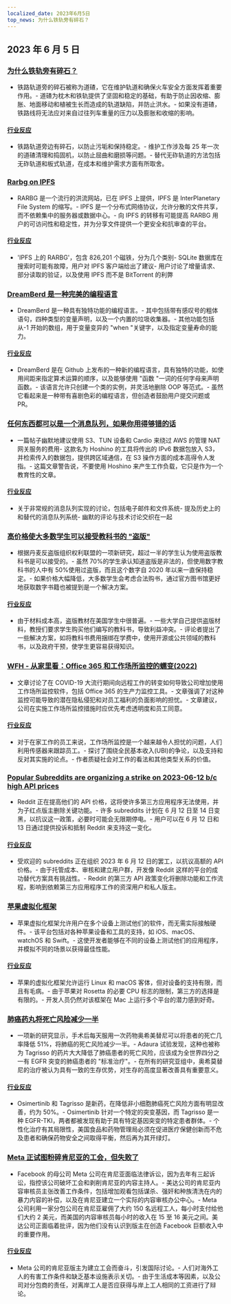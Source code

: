 ```yaml
---
localized_date: 2023年6月5日
top_news: 为什么铁轨旁有碎石？
---
```


## 2023 年 6 月 5 日

### [为什么铁轨旁有碎石？](https://www.alpharail.co.nz/why-do-railway-tracks-have-crushed-stones-alongside-them/)

- 铁路轨道旁的碎石被称为道碴，它在维护轨道和确保火车安全方面发挥着重要作用。- 道碴为枕木和铁轨提供了坚固和稳定的基础，有助于防止因收缩、膨胀、地面移动和植被生长而造成的轨道缺陷，并防止洪水。- 如果没有道碴，铁路线将无法应对来自过往列车重量的压力以及膨胀和收缩的影响。

#### [行业反应](http://news.ycombinator.com/item?id=36183788)

- 铁路轨道旁边有碎石，以防止污垢和保持稳定。- 维护工作涉及每 25 年一次的道碴清理和捣固机，以防止屈曲和磨损等问题。- 替代无砟轨道的方法包括无砟轨道和板式轨道，在成本和维护需求方面有所取舍。

### [Rarbg on IPFS](https://ipfs.io/ipfs/QmbpRxBZ5HDZDVRoeAU8xFYnoP4r5eGCxdkmfFW3JbA6mq/)

- RARBG 是一个流行的洪流网站，已在 IPFS 上提供，IPFS 是 InterPlanetary File System 的缩写。- IPFS 是一个分布式网络协议，允许分散的文件共享，而不依赖集中的服务器或数据中心。- 向 IPFS 的转移有可能提高 RARBG 用户的可访问性和稳定性，并为分享文件提供一个更安全和抗审查的平台。

#### [行业反应](http://news.ycombinator.com/item?id=36186185)

- 'IPFS 上的 RARBG'，包含 826,201 个磁铁，分为几个类别- SQLite 数据库在搜索时可能有故障，用户对 IPFS 客户端给出了建议- 用户讨论了增量请求、部分读取的验证，以及使用 IPFS 而不是 BitTorrent 的利弊

### [DreamBerd 是一种完美的编程语言](https://github.com/TodePond/DreamBerd)

- DreamBerd 是一种具有独特功能的编程语言。- 其中包括带有感叹号的粗体语句，四种类型的变量声明，以及一个内置的垃圾收集器。- 其他功能包括从-1 开始的数组，用于变量变异的 "when "关键字，以及指定变量寿命的能力。

#### [行业反应](http://news.ycombinator.com/item?id=36183683)

- DreamBerd 是在 Github 上发布的一种新的编程语言，具有独特的功能，如使用间距来指定算术运算的顺序，以及能够使用 "函数 "一词的任何字母来声明函数。- 该语言允许只创建一个类的实例，并灵活地删除 OOP 等范式。- 虽然它看起来是一种带有喜剧色彩的编程语言，但创造者鼓励用户提交问题或 PR。

### [任何东西都可以是一个消息队列，如果你用得够错的话](https://xeiaso.net/blog/anything-message-queue)

- 一篇帖子幽默地建议使用 S3、TUN 设备和 Cardio 来绕过 AWS 的管理 NAT 网关服务的费用- 这款名为 Hoshino 的工具将传出的 IPv6 数据包放入 S3，并检索传入的数据包，提供跨区域通信，在 S3 操作方面的成本高得令人发指。- 这篇文章警告说，不要使用 Hoshino 来产生工作负载，它只是作为一个教育性的文章。

#### [行业反应](http://news.ycombinator.com/item?id=36186176)

- 关于非常规的消息队列实现的讨论，包括电子邮件和文件系统- 提及历史上的和替代的消息队列系统- 幽默的评论与技术讨论交织在一起

### [高价格使大多数学生可以接受教科书的 "盗版"](https://torrentfreak.com/high-prices-make-textbook-piracy-acceptable-to-most-students-230604/)

- 根据丹麦反盗版组织权利联盟的一项新研究，超过一半的学生认为使用盗版教科书是可以接受的。- 虽然 70%的学生承认知道盗版是非法的，但使用数字教科书的人中有 50%使用过盗版，而且这个数字自 2020 年以来一直保持稳定。- 如果价格大幅降低，大多数学生会考虑合法购书，通过官方图书馆更好地获取数字书籍也被提到是一个解决方案。

#### [行业反应](http://news.ycombinator.com/item?id=36186080)

- 由于材料成本高，盗版教材在美国学生中很普遍。- 一些大学自己提供盗版材料，教授们要求学生购买他们编写的教科书，导致利益冲突。- 评论者提出了一些解决方案，如将教科书费用捆绑在学费中，使用开源或公共领域的教科书，以及政府干预，使学生更容易获得知识。

### [WFH - 从家里看：Office 365 和工作场所监控的蠕变(2022)](https://privacyinternational.org/long-read/4909/wfh-watched-home-office-365-and-workplace-surveillance-creep)

- 文章讨论了在 COVID-19 大流行期间向远程工作的转变如何导致公司增加使用工作场所监控软件，包括 Office 365 的生产力监控工具。- 文章强调了对这种监控可能导致的潜在隐私侵犯和对员工福利的负面影响的担忧。- 文章建议，公司在实施工作场所监控措施时应优先考虑透明度和员工同意。

#### [行业反应](http://news.ycombinator.com/item?id=36187550)

- 对于在家工作的员工来说，工作场所监控是一个越来越令人担忧的问题，人们利用传感器来跟踪员工。- 探讨了围绕全民基本收入(UBI)的争论，以及支持和反对其实施的论点。- 作者质疑社会对工作的看法和其他类型关系的价值。

### [Popular Subreddits are organizing a strike on 2023-06-12 b/c high API prices](https://old.reddit.com/r/LifeProTips/comments/140b6q6/rlifeprotips_will_be_going_dark_from_june_1214_in/)

- Reddit 正在提高他们的 API 价格，这将使许多第三方应用程序无法使用，并为子红点版主删除关键功能。- 许多 subreddits 计划在 6 月 12 日至 14 日变黑，以抗议这一政策，必要时可能会无限期停电。- 用户可以在 6 月 12 日和 13 日通过提供投诉和抵制 Reddit 来支持这一变化。

#### [行业反应](http://news.ycombinator.com/item?id=36187705)

- 受欢迎的 subreddits 正在组织 2023 年 6 月 12 日的罢工，以抗议高额的 API 价格。- 由于托管成本、审核和建立用户群，开发像 Reddit 这样的平台的成功替代方案具有挑战性。- Reddit 的第三方 API 政策变化将删除功能和工作流程，影响到依赖第三方应用程序工作的资深用户和私人版主。

### [苹果虚拟化框架](https://developer.apple.com/documentation/virtualization)

- 苹果虚拟化框架允许用户在多个设备上测试他们的软件，而无需实际接触硬件。- 该平台包括对各种苹果设备和工具的支持，如 iOS、macOS、watchOS 和 Swift。- 这使开发者能够在不同的设备上测试他们的应用程序，并模拟不同的场景以获得最佳性能。

#### [行业反应](http://news.ycombinator.com/item?id=36184400)

- 苹果的虚拟化框架允许运行 Linux 和 macOS 客体，但对设备的支持有限，而且有毛病。- 由于苹果对 Rosetta 的必要 CPU 标志的限制，第三方的选择是有限的。- 开发人员仍然对该框架在 Mac 上运行多个平台的潜力感到好奇。

### [肺癌药丸将死亡风险减少一半](https://www.theguardian.com/science/2023/jun/04/lung-cancer-pill-cuts-risk-of-death-by-half-says-thrilling-study)

- 一项新的研究显示，手术后每天服用一次药物奥希美替尼可以将患者的死亡几率降低 51%，将肺癌的死亡风险减少一半。- Adaura 试验发现，这种也被称为 Tagrisso 的药片大大降低了肺癌患者的死亡风险，应该成为全世界四分之一有 EGFR 突变的肺癌患者的 "标准治疗"。- 在所有的研究亚组中，奥希莫替尼的治疗被认为具有一致的生存优势，对生存的高度显著改善具有重要意义。

#### [行业反应](http://news.ycombinator.com/item?id=36185173)

- Osimertinib 和 Tagrisso 是新药，在降低非小细胞肺癌死亡风险方面有明显改善，约为 50%。- Osimertinib 针对一个特定的突变基因，而 Tagrisso 是一种 EGFR-TKI，两者都被发现有助于具有特定基因突变的特定患者群体。- 个性化治疗有其局限性，美国食品和药物管理局必须在促进医疗保健创新而不危及患者和确保药物安全之间取得平衡，然后再为其开绿灯。

### [Meta 正试图粉碎肯尼亚的工会，但失败了](https://jacobin.com/2023/06/meta-is-trying-and-failing-to-crush-unions-in-kenya)

- Facebook 的母公司 Meta 公司在肯尼亚面临法律诉讼，因为去年有三起诉讼，指控该公司破坏工会和剥削肯尼亚的内容主持人。- 美达公司的肯尼亚内容审核员主张改善工作条件，包括增加观看包括谋杀、强奸和种族清洗在内的暴力内容的补偿，以及在肯尼亚建立一个实际的内容审核办公中心。- Meta 公司利用一家分包公司在肯尼亚雇佣了大约 150 名远程工人，每小时支付给他们大约 2 美元，而美国的内容审核员每小时的收入在 15 至 16 美元之间。美达公司正面临着批评，因为他们没有认识到版主在创造 Facebook 巨额收入中的重要作用。

#### [行业反应](http://news.ycombinator.com/item?id=36185394)

- Meta 公司的肯尼亚版主为建立工会而奋斗，引发国际讨论。- 人们对海外工人的有害工作条件和缺乏基本设施表示关切。- 由于生活成本等因素，以及公司对分包商的责任，对离岸工人是否应获得与岸上工人相同的工资进行了辩论。
